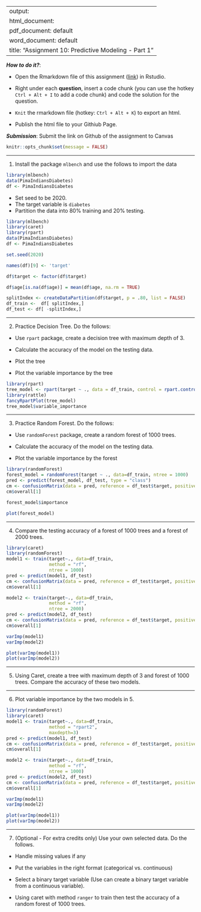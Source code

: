 
---
output: 
  html_document:
  pdf_document: default
  word_document: default
title: "Assignment 10: Predictive Modeling - Part 1"
---

***How to do it?***: 

- Open the Rmarkdown file of this assignment ([link](fa2021_assignment10.Rmd)) in Rstudio. 

- Right under each **question**, insert  a code chunk (you can use the hotkey `Ctrl + Alt + I` to add a code chunk) and code the solution for the question. 

- `Knit` the rmarkdown file (hotkey: `Ctrl + Alt + K`) to export an html.  

-  Publish the html file to your Githiub Page. 

***Submission***: Submit the link on Github of the assignment to Canvas

```r
knitr::opts_chunk$set(message = FALSE)
```


-------

1. Install the package `mlbench` and use the follows to import the data

```r
library(mlbench)
data(PimaIndiansDiabetes)
df <- PimaIndiansDiabetes
```

- Set seed to be 2020. 
- The target variable is `diabetes`
- Partition the data into 80% training and 20% testing.  
```r
library(mlbench)
library(caret)
library(rpart)
data(PimaIndiansDiabetes)
df <- PimaIndiansDiabetes

set.seed(2020)

names(df)[9] <- 'target'

df$target <- factor(df$target)

df$age[is.na(df$age)] = mean(df$age, na.rm = TRUE)

splitIndex <- createDataPartition(df$target, p = .80, list = FALSE)
df_train <-  df[ splitIndex,]
df_test <- df[ -splitIndex,]
```

-------

2. Practice Decision Tree.  Do the follows:

  - Use `rpart` package, create a decision tree with maximum depth of 3. 
  
  - Calculate the accuracy of the model on the testing data. 
  
  - Plot the tree
  
  - Plot the variable importance by the tree
  
```r
library(rpart)
tree_model <- rpart(target ~ ., data = df_train, control = rpart.control(maxdepth = 3))
library(rattle)
fancyRpartPlot(tree_model)
tree_model$variable_importance
```


-------

3. Practice Random Forest.  Do the follows: 

  - Use `randomForest` package, create a random forest of 1000 trees. 
  
  - Calculate the accuracy of the model on the testing data. 
  
  - Plot the variable importance by the forest
  
```r
library(randomForest)
forest_model = randomForest(target ~ ., data=df_train, ntree = 1000)
pred <- predict(forest_model, df_test, type = "class")
cm <- confusionMatrix(data = pred, reference = df_test$target, positive = "pos")
cm$overall[1]

forest_model$importance

plot(forest_model)
```

-------

4. Compare the testing accuracy of a forest of 1000 trees and a forest of 2000 trees.

```r
library(caret)
library(randomForest)
model1 <- train(target~., data=df_train, 
                method = "rf",
                ntree = 1000)
pred <- predict(model1, df_test)
cm <- confusionMatrix(data = pred, reference = df_test$target, positive = "pos")
cm$overall[1]

model2 <- train(target~., data=df_train, 
                method = "rf",
                ntree = 2000)
pred <- predict(model2, df_test)
cm <- confusionMatrix(data = pred, reference = df_test$target, positive = "pos")
cm$overall[1]

varImp(model1)
varImp(model2)

plot(varImp(model1))
plot(varImp(model2))
```


-------

5. Using Caret, create a tree with maximum depth of 3 and forest of 1000 trees. Compare the accuracy of these two models.

-------

6. Plot variable importance by the two models in 5. 

```r
library(randomForest)
library(caret)
model1 <- train(target~., data=df_train, 
                method = "rpart2",
                maxdepth=3)
pred <- predict(model1, df_test)
cm <- confusionMatrix(data = pred, reference = df_test$target, positive = "pos")
cm$overall[1]

model2 <- train(target~., data=df_train, 
                method = "rf",
                ntree = 1000) 
pred <- predict(model2, df_test)
cm <- confusionMatrix(data = pred, reference = df_test$target, positive = "pos")
cm$overall[1]

varImp(model1)
varImp(model2)

plot(varImp(model1))
plot(varImp(model2))
```


-------

7. (Optional - For extra credits only) Use your own selected data.  Do the follows. 

- Handle missing values if any

- Put the variables in the right format (categorical vs. continuous)

- Select a binary target variable (Use can create a binary target variable from a continuous variable). 

- Using caret with method `ranger` to train then test the accuracy of a random forest of 1000 trees. 